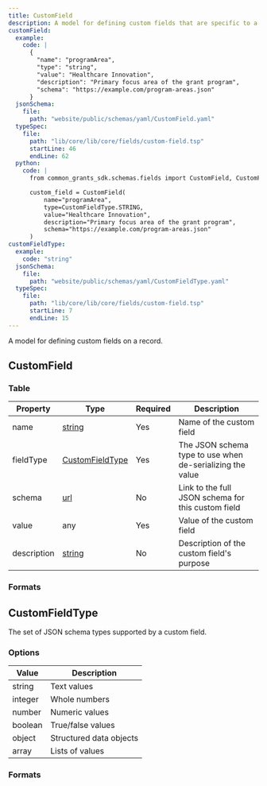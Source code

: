 ```yaml
---
title: CustomField
description: A model for defining custom fields that are specific to a given implementation
customField:
  example:
    code: |
      {
        "name": "programArea",
        "type": "string",
        "value": "Healthcare Innovation",
        "description": "Primary focus area of the grant program",
        "schema": "https://example.com/program-areas.json"
      }
  jsonSchema:
    file:
      path: "website/public/schemas/yaml/CustomField.yaml"
  typeSpec:
    file:
      path: "lib/core/lib/core/fields/custom-field.tsp"
      startLine: 46
      endLine: 62
  python:
    code: |
      from common_grants_sdk.schemas.fields import CustomField, CustomFieldType

      custom_field = CustomField(
          name="programArea",
          type=CustomFieldType.STRING,
          value="Healthcare Innovation",
          description="Primary focus area of the grant program",
          schema="https://example.com/program-areas.json"
      )
customFieldType:
  example:
    code: "string"
  jsonSchema:
    file:
      path: "website/public/schemas/yaml/CustomFieldType.yaml"
  typeSpec:
    file:
      path: "lib/core/lib/core/fields/custom-field.tsp"
      startLine: 7
      endLine: 15
---
```



A model for defining custom fields on a record.

## CustomField

### Table

| Property    | Type                                    | Required | Description                                               |
| ----------- | --------------------------------------- | -------- | --------------------------------------------------------- |
| name        | [string](/protocol/types/string#string) | Yes      | Name of the custom field                                  |
| fieldType   | [CustomFieldType](#customfieldtype)     | Yes      | The JSON schema type to use when de-serializing the value |
| schema      | [url](/protocol/types/string#url)       | No       | Link to the full JSON schema for this custom field        |
| value       | any                                     | Yes      | Value of the custom field                                 |
| description | [string](/protocol/types/string#string) | No       | Description of the custom field's purpose                 |

### Formats

<SchemaFormatTabs
  example={frontmatter.customField.example}
  jsonSchema={frontmatter.customField.jsonSchema}
  typeSpec={frontmatter.customField.typeSpec}
  python={frontmatter.customField.python}
/>

## CustomFieldType

The set of JSON schema types supported by a custom field.

### Options

| Value   | Description             |
| ------- | ----------------------- |
| string  | Text values             |
| integer | Whole numbers           |
| number  | Numeric values          |
| boolean | True/false values       |
| object  | Structured data objects |
| array   | Lists of values         |

### Formats

<SchemaFormatTabs
  example={frontmatter.customFieldType.example}
  jsonSchema={frontmatter.customFieldType.jsonSchema}
  typeSpec={frontmatter.customFieldType.typeSpec}
/>
